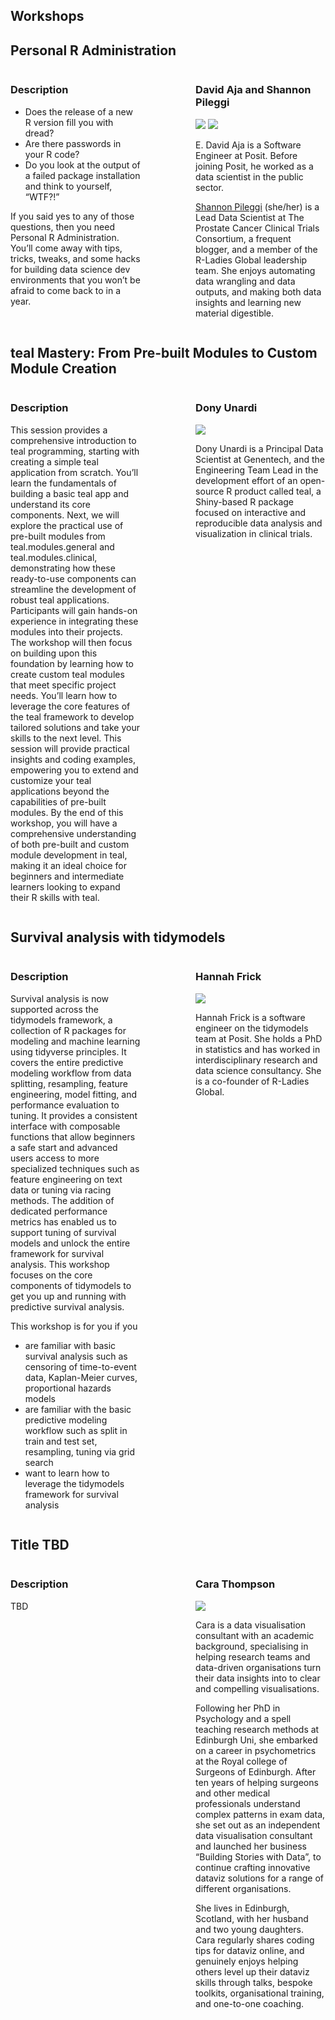 ## Workshops

## Personal R Administration 

::: columns
::: {.column width="45%"}

### Description

- Does the release of a new R version fill you with dread?
- Are there passwords in your R code?
- Do you look at the output of a failed package installation and think to yourself, “WTF?!”

If you said yes to any of those questions, then you need Personal R Administration. You'll come away with tips, tricks, tweaks, and some hacks for building data science dev environments that you won't be afraid to come back to in a year.

:::

::: {.column width="10%"}
<!-- empty column to create gap -->
:::

::: {.column width="45%"}

### David Aja and Shannon Pileggi

![](images/david-aja.jpg) ![](images/Shannon_small.jpg) 

E. David Aja is a Software Engineer at Posit. Before joining Posit, he worked as a data scientist in the public sector.

[Shannon Pileggi](https://www.pipinghotdata.com/) (she/her) is a Lead Data Scientist at The Prostate Cancer Clinical Trials Consortium, a frequent blogger, and a member of the R-Ladies Global leadership team. She enjoys automating data wrangling and data outputs, and making both data insights and learning new material digestible.

:::
:::


## teal Mastery: From Pre-built Modules to Custom Module Creation

::: columns
::: {.column width="45%"}

### Description

This session provides a comprehensive introduction to teal programming, starting with creating a simple teal application from scratch. You'll learn the fundamentals of building a basic teal app and understand its core components. Next, we will explore the practical use of pre-built modules from teal.modules.general and teal.modules.clinical, demonstrating how these ready-to-use components can streamline the development of robust teal applications. Participants will gain hands-on experience in integrating these modules into their projects. The workshop will then focus on building upon this foundation by learning how to create custom teal modules that meet specific project needs. You’ll learn how to leverage the core features of the teal framework to develop tailored solutions and take your skills to the next level. This session will provide practical insights and coding examples, empowering you to extend and customize your teal applications beyond the capabilities of pre-built modules. By the end of this workshop, you will have a comprehensive understanding of both pre-built and custom module development in teal, making it an ideal choice for beginners and intermediate learners looking to expand their R skills with teal.

:::

::: {.column width="10%"}
<!-- empty column to create gap -->
:::

::: {.column width="45%"}

### Dony Unardi

![](images/dony.png)

Dony Unardi is a Principal Data Scientist at Genentech, and the Engineering Team Lead in the development effort of an open-source R product called teal, a Shiny-based R package focused on interactive and reproducible data analysis and visualization in clinical trials.

:::
:::


## Survival analysis with tidymodels


::: columns
::: {.column width="45%"}

### Description

Survival analysis is now supported across the tidymodels framework, a collection of R packages for modeling and machine learning using tidyverse principles. It covers the entire predictive modeling workflow from data splitting, resampling, feature engineering, model fitting, and performance evaluation to tuning. It provides a consistent interface with composable functions that allow beginners a safe start and advanced users access to more specialized techniques such as feature engineering on text data or tuning via racing methods. 
The addition of dedicated performance metrics has enabled us to support tuning of survival models and unlock the entire framework for survival analysis. This workshop focuses on the core components of tidymodels to get you up and running with predictive survival analysis.
		                                                           
This workshop is for you if you

- are familiar with basic survival analysis such as censoring of time-to-event data, Kaplan-Meier curves, proportional hazards models
- are familiar with the basic predictive modeling workflow such as split in train and test set, resampling, tuning via grid search
- want to learn how to leverage the tidymodels framework for survival analysis

:::

::: {.column width="10%"}
<!-- empty column to create gap -->
:::

::: {.column width="45%"}

### Hannah Frick

![](images/frick.jpeg)

Hannah Frick is a software engineer on the tidymodels team at Posit. She holds a PhD in statistics and has worked in interdisciplinary research and data science consultancy. She is a co-founder of R-Ladies Global.

:::
:::


## Title TBD


::: columns
::: {.column width="45%"}

### Description

TBD

:::

::: {.column width="10%"}
<!-- empty column to create gap -->
:::

::: {.column width="45%"}

### Cara Thompson

![](images/profile pictures-7660.jpg)

Cara is a data visualisation consultant with an academic background, specialising in helping research teams and data-driven organisations turn their data insights into to clear and compelling visualisations. 

Following her PhD in Psychology and a spell teaching research methods at Edinburgh Uni, she embarked on a career in psychometrics at the Royal college of Surgeons of Edinburgh. After ten years of helping surgeons and other medical professionals understand complex patterns in exam data, she set out as an independent data visualisation consultant and launched her business "Building Stories with Data", to continue crafting innovative dataviz solutions for a range of different organisations.

She lives in Edinburgh, Scotland, with her husband and two young daughters. Cara regularly shares coding tips for dataviz online, and genuinely enjoys helping others level up their dataviz skills through talks, bespoke toolkits, organisational training, and one-to-one coaching.


:::
:::

